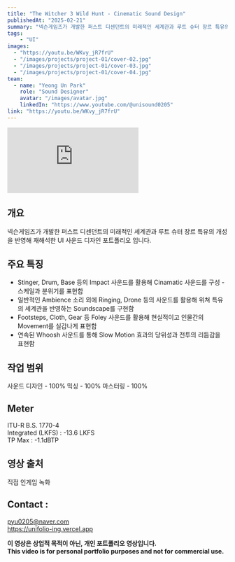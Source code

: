 ```yaml
---
title: "The Witcher 3 Wild Hunt - Cinematic Sound Design"
publishedAt: "2025-02-21"
summary: "넥슨게임즈가 개발한 퍼스트 디센던트의 미래적인 세계관과 루트 슈터 장르 특유의 개성을 반영해 재해석한 UI 사운드 디자인 포트폴리오 입니다."
tags:
	- "UI"
images:
  - "https://youtu.be/WKvy_jR7frU"
  - "/images/projects/project-01/cover-02.jpg"
  - "/images/projects/project-01/cover-03.jpg"
  - "/images/projects/project-01/cover-04.jpg"
team:
  - name: "Yeong Un Park"
    role: "Sound Designer"
    avatar: "/images/avatar.jpg"
    linkedIn: "https://www.youtube.com/@unisound0205"
link: "https://youtu.be/WKvy_jR7frU"
---
```


<div style={{ position: "relative", paddingBottom: "56.25%", height: 0, overflow: "hidden" }}>
  <iframe
    src="https://youtu.be/WKvy_jR7frU"
    style={{
      position: "absolute",
      top: 0,
      left: 0,
      width: "100%",
      height: "100%",
    }}
    frameborder="0"
    allow="accelerometer; autoplay; clipboard-write; encrypted-media; gyroscope; picture-in-picture"
    allowfullscreen
  ></iframe>
</div>

## 개요
넥슨게임즈가 개발한 퍼스트 디센던트의 미래적인 세계관과 루트 슈터 장르 특유의 개성을 반영해 재해석한 UI 사운드 디자인 포트폴리오 입니다.

## 주요 특징
- Stinger, Drum, Base 등의 Impact 사운드를 활용해 Cinamatic 사운드를 구성 - 스케일과 분위기를 표현함
- 일반적인 Ambience 소리 외에 Ringing, Drone 등의 사운드를 활용해 위쳐 특유의 세계관을 반영하는 Soundscape를 구현함
- Footsteps, Cloth, Gear 등 Foley 사운드를 활용해 현실적이고 인물간의 Movement를 실감나게 표현함
- 연속된 Whoosh 사운드를 통해 Slow Motion 효과의 당위성과 전투의 리듬감을 표현함

## 작업 범위
사운드 디자인 - 100%
믹싱 - 100%
마스터링 - 100%

## Meter
ITU-R B.S. 1770-4<br/>
Integrated (LKFS) : -13.6 LKFS<br/>
TP Max : -1.1dBTP

## 영상 출처
직접 인게임 녹화

## Contact :
pyu0205@naver.com<br/>
https://unifolio-ing.vercel.app

**이 영상은 상업적 목적이 아닌, 개인 포트폴리오 영상입니다.**<br/>
**This video is for personal portfolio purposes and not for commercial use.**